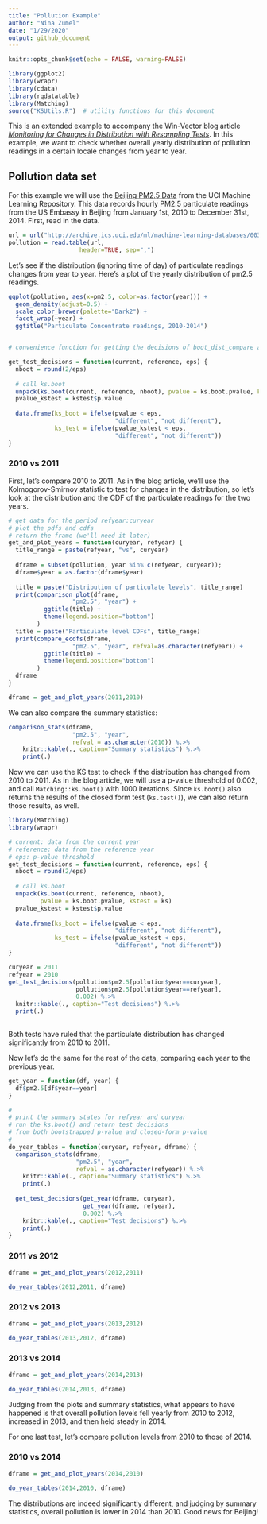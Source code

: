 ```yaml
---
title: "Pollution Example"
author: "Nina Zumel"
date: "1/29/2020"
output: github_document
---
```


```r
knitr::opts_chunk$set(echo = FALSE, warning=FALSE)

library(ggplot2)
library(wrapr)
library(cdata)
library(rqdatatable)
library(Matching)
source("KSUtils.R")  # utility functions for this document

```

This is an extended example to accompany the Win-Vector blog article [*Monitoring for Changes in Distribution with Resampling Tests*](http://www.win-vector.com/blog/2020/02/monitoring-for-changes-in-distribution-with-resampling-tests/). In this example, we want to check whether overall yearly distribution of pollution readings in a certain locale changes from year to year.

## Pollution data set

For this example we will use the [Beijing PM2.5 Data](http://archive.ics.uci.edu/ml/datasets/Beijing+PM2.5+Data) from the UCI Machine Learning Repository. This data records hourly PM2.5 particulate readings from the US Embassy in Beijing from January 1st, 2010 to December 31st, 2014. First, read in the data.

```r
url = url("http://archive.ics.uci.edu/ml/machine-learning-databases/00381/PRSA_data_2010.1.1-2014.12.31.csv")
pollution = read.table(url,
                    header=TRUE, sep=",")
```

Let's see if the distribution (ignoring time of day) of particulate readings changes from year to year. Here's a plot of the yearly distribution of pm2.5 readings.

```r

ggplot(pollution, aes(x=pm2.5, color=as.factor(year))) + 
  geom_density(adjust=0.5) + 
  scale_color_brewer(palette="Dark2") + 
  facet_wrap(~year) + 
  ggtitle("Particulate Concentrate readings, 2010-2014")


# convenience function for getting the decisions of boot_dist_compare and ks.boot

get_test_decisions = function(current, reference, eps) {
  nboot = round(2/eps)
  
  # call ks.boot
  unpack(ks.boot(current, reference, nboot), pvalue = ks.boot.pvalue, kstest = ks)
  pvalue_kstest = kstest$p.value
  
  data.frame(ks_boot = ifelse(pvalue < eps,
                              "different", "not different"),
             ks_test = ifelse(pvalue_kstest < eps,
                              "different", "not different"))
}

```


### 2010 vs 2011

First, let's compare 2010 to 2011. As in the blog article, we'll use the Kolmogorov-Smirnov statistic to test for changes in the distribution, so let's look at the distribution and the CDF of the particulate readings for the two years.

```r

# get data for the period refyear:curyear
# plot the pdfs and cdfs
# return the frame (we'll need it later)
get_and_plot_years = function(curyear, refyear) {
  title_range = paste(refyear, "vs", curyear)
  
  dframe = subset(pollution, year %in% c(refyear, curyear));
  dframe$year = as.factor(dframe$year)
  
  title = paste("Distribution of particulate levels", title_range)
  print(comparison_plot(dframe, 
                  "pm2.5", "year") + 
          ggtitle(title) + 
          theme(legend.position="bottom")
        )
  title = paste("Particulate level CDFs", title_range)
  print(compare_ecdfs(dframe, 
                  "pm2.5", "year", refval=as.character(refyear)) + 
          ggtitle(title) + 
          theme(legend.position="bottom")
        )
  dframe
}

dframe = get_and_plot_years(2011,2010)
```

We can also compare the summary statistics:

```r
comparison_stats(dframe,
                  "pm2.5", "year",
                  refval = as.character(2010)) %.>%  
    knitr::kable(., caption="Summary statistics") %.>%
    print(.)
```

Now we can use the KS test to check if the distribution has changed from 2010 to 2011. As in the blog article, we will use a p-value threshold of 0.002, and call `Matching::ks.boot()` with 1000 iterations. Since `ks.boot()` also returns the results of the closed form test (`ks.test()`), we can also return those results, as well.

```r
library(Matching)
library(wrapr)

# current: data from the current year
# reference: data from the reference year
# eps: p-value threshold
get_test_decisions = function(current, reference, eps) {
  nboot = round(2/eps)
  
  # call ks.boot
  unpack(ks.boot(current, reference, nboot), 
         pvalue = ks.boot.pvalue, kstest = ks)
  pvalue_kstest = kstest$p.value
  
  data.frame(ks_boot = ifelse(pvalue < eps,
                              "different", "not different"),
             ks_test = ifelse(pvalue_kstest < eps,
                              "different", "not different"))
}

curyear = 2011
refyear = 2010
get_test_decisions(pollution$pm2.5[pollution$year==curyear],
                   pollution$pm2.5[pollution$year==refyear],
                   0.002) %.>%  
  knitr::kable(., caption="Test decisions") %.>%
  print(.)
  
```

Both tests have ruled that the particulate distribution has changed significantly from 2010 to 2011.

Now let's do the same for the rest of the data, comparing each year to the previous year.

```r
get_year = function(df, year) {
  df$pm2.5[df$year==year]
}

#
# print the summary states for refyear and curyear
# run the ks.boot() and return test decisions
# from both bootstrapped p-value and closed-form p-value
#
do_year_tables = function(curyear, refyear, dframe) {
  comparison_stats(dframe,
                   "pm2.5", "year",
                   refval = as.character(refyear)) %.>%  
    knitr::kable(., caption="Summary statistics") %.>%
    print(.)
  
  get_test_decisions(get_year(dframe, curyear),
                     get_year(dframe, refyear),
                     0.002) %.>%  
    knitr::kable(., caption="Test decisions") %.>%
    print(.)
}
```


### 2011 vs 2012
```r
dframe = get_and_plot_years(2012,2011)
```

```r
do_year_tables(2012,2011, dframe)
```

### 2012 vs 2013
```r
dframe = get_and_plot_years(2013,2012)
```

```r
do_year_tables(2013,2012, dframe)
```

### 2013 vs 2014
```r
dframe = get_and_plot_years(2014,2013)
```

```r
do_year_tables(2014,2013, dframe)
```

Judging from the plots and summary statistics, what appears to have happened is that overall pollution levels fell yearly from 2010 to 2012, increased in 2013, and then held steady in 2014.

For one last test, let's compare pollution levels from 2010 to those of 2014.

### 2010 vs 2014
```r
dframe = get_and_plot_years(2014,2010)
```

```r
do_year_tables(2014,2010, dframe)
```

The distributions are indeed significantly different, and judging by summary statistics, overall pollution is lower in 2014 than 2010. Good news for Beijing!

